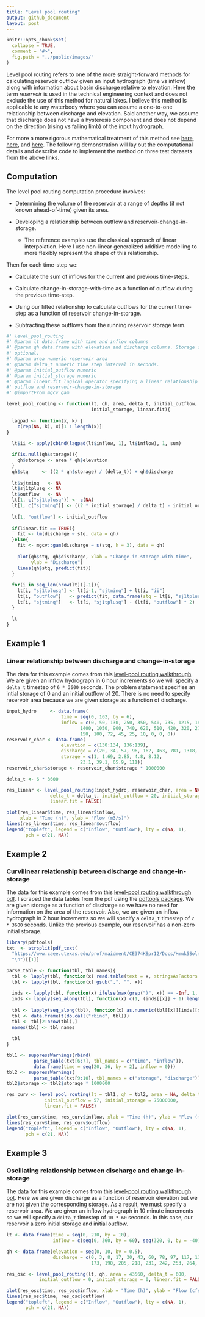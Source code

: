 ```yaml
---
title: "Level pool routing"
output: github_document
layout: post
---
```


```r
knitr::opts_chunk$set(
  collapse = TRUE,
  comment = "#>",
  fig.path = "../public/images/"
)
```

Level pool routing refers to one of the more straight-forward methods for calculating reservoir outflow given an input hydrograph (time vs inflow) along with information about basin discharge relative to elevation. Here the term _reservoir_ is used in the technical engineering context and does not exclude the use of this method for natural lakes. I believe this method is applicable to any waterbody where you can assume a one-to-one relationship between discharge and elevation. Said another way, we assume that discharge does not have a hysteresis component and does not depend on the direction (rising vs falling limb) of the input hydrograph.

For more a more rigorous mathematical treatment of this method see [here](http://www.engr.colostate.edu/~ramirez/ce_old/classes/cive322-Ramirez/CE322_Web/Example_LevelPoolRouting.htm), [here](https://www.caee.utexas.edu/prof/maidment/CE374KSpr12/Docs/Hmwk5Soln.pdf), and [here](https://www.caee.utexas.edu/prof/maidment/CE374KSpr13/Visual/HydrologicRouting.pptx). The following demonstration will lay out the computational details and describe code to implement the method on three test datasets from the above links.

## Computation

The level pool routing computation procedure involves:

* Determining the volume of the reservoir at a range of depths (if not known ahead-of-time) given its area.

* Developing a relationship between outflow and reservoir-change-in-storage.
  * The reference examples use the classical approach of linear interpolation. Here I use non-linear generalized additive modelling to more flexibly represent the shape of this relationship.

Then for each time-step we:

* Calculate the sum of inflows for the current and previous time-steps.

* Calculate change-in-storage-with-time as a function of outflow during the previous time-step.

* Using our fitted relationship to calculate outflows for the current time-step as a function of reservoir change-in-storage.

* Subtracting these outflows from the running reservoir storage term.

```r
#' level_pool_routing
#' @param lt data.frame with time and inflow columns
#' @param qh data.frame with elevation and discharge columns. Storage column
#' optional.
#' @param area numeric reservoir area
#' @param delta_t numeric time step interval in seconds.
#' @param initial_outflow numeric
#' @param initial_storage numeric
#' @param linear.fit logical operator specifying a linear relationship between
#' outflow and reservoir-change-in-storage
#' @importFrom mgcv gam

level_pool_routing <- function(lt, qh, area, delta_t, initial_outflow,
                               initial_storage, linear.fit){
  
  lagpad <- function(x, k) {
    c(rep(NA, k), x)[1 : length(x)] 
}
  
  lt$ii <- apply(cbind(lagpad(lt$inflow, 1), lt$inflow), 1, sum)

  if(is.null(qh$storage)){
    qh$storage <- area * qh$elevation
  }
  qh$stq     <- ((2 * qh$storage) / (delta_t)) + qh$discharge
  
  lt$sjtminq   <- NA
  lt$sj1tplusq <- NA
  lt$outflow   <- NA
  lt[1, c("sj1tplusq")] <- c(NA)
  lt[1, c("sjtminq")] <- ((2 * initial_storage) / delta_t) - initial_outflow
  
  lt[1, "outflow"] <- initial_outflow
  
  if(linear.fit == TRUE){
    fit <- lm(discharge ~ stq, data = qh)
  }else{
    fit <- mgcv::gam(discharge ~ s(stq, k = 3), data = qh)
    
    plot(qh$stq, qh$discharge, xlab = "Change-in-storage-with-time",
         ylab = "Discharge")
    lines(qh$stq, predict(fit))
  }
  
  for(i in seq_len(nrow(lt))[-1]){
    lt[i, "sj1tplusq"] <- lt[i-1, "sjtminq"] + lt[i, "ii"]
    lt[i, "outflow"]   <- predict(fit, data.frame(stq = lt[i, "sj1tplusq"]))
    lt[i, "sjtminq"]   <- lt[i, "sj1tplusq"] - (lt[i, "outflow"] * 2)
  }

  lt
}

```


## Example 1
### Linear relationship between discharge and change-in-storage

The data for this example comes from this [level-pool routing walkthrough](http://www.engr.colostate.edu/~ramirez/ce_old/classes/cive322-Ramirez/CE322_Web/Example_LevelPoolRouting.htm). We are given an inflow hydrograph in 6 hour increments so we will specify a `delta_t` timestep of `6 * 3600` seconds. The problem statement specifies an intial storage of 0 and an initial outflow of 20. There is no need to specify reservoir area because  we are given storage as a function of discharge.

```r
input_hydro     <- data.frame(
                    time = seq(0, 162, by = 6),
                    inflow = c(0, 50, 130, 250, 350, 540, 735, 1215, 1800,
                           1400, 1050, 900, 740, 620, 510, 420, 320, 270, 200,
                           150, 100, 72, 45, 25, 10, 0, 0, 0))
reservoir_char <- data.frame(
                    elevation = c(130:134, 136:139),
                    discharge = c(20, 34, 57, 96, 162, 463, 781, 1318, 2226),
                    storage = c(1, 1.69, 2.85, 4.8, 8.12,
                           23.1, 39.1, 65.9, 111))
reservoir_char$storage <- reservoir_char$storage * 1000000
```

```r
delta_t <- 6 * 3600

res_linear <- level_pool_routing(input_hydro, reservoir_char, area = NA,
                delta_t = delta_t, initial_outflow = 20, initial_storage = 0,
                linear.fit = FALSE)
```

```r
plot(res_linear$time, res_linear$inflow,
     xlab = "Time (h)", ylab = "Flow (m3/s)")
lines(res_linear$time, res_linear$outflow)
legend("topleft", legend = c("Inflow", "Outflow"), lty = c(NA, 1),
       pch = c(21, NA))
```

## Example 2
### Curvilinear relationship between discharge and change-in-storage

The data for this example comes from this [level-pool routing walkthrough pdf](https://www.caee.utexas.edu/prof/maidment/CE374KSpr12/Docs/Hmwk5Soln.pdf). I scraped the data tables from the pdf using the [pdftools package](https://github.com/ropensci/pdftools). We are given storage as a function of discharge so we have no need for information on the area of the reservoir. Also, we are given an inflow hydrograph in 2 hour increments so we will specify a `delta_t` timestep of `2 * 3600` seconds. Unlike the previous example, our reservoir has a non-zero initial storage.

```r
library(pdftools)
txt  <- strsplit(pdf_text(
  "https://www.caee.utexas.edu/prof/maidment/CE374KSpr12/Docs/Hmwk5Soln.pdf"),
  "\n")[[1]]

parse_table <- function(tbl, tbl_names){
  tbl <- lapply(tbl, function(x) read.table(text = x, stringsAsFactors = FALSE))
  tbl <- lapply(tbl, function(x) gsub(",", "", x))
  
  inds <- lapply(tbl, function(x) ifelse(max(grep(")", x)) == -Inf, 1, max(grep(")", x))))
  inds <- lapply(seq_along(tbl), function(x) c(1, (inds[[x]] + 1):length(tbl[[x]])))
  
  tbl <- lapply(seq_along(tbl), function(x) as.numeric(tbl[[x]][inds[[x]]]))
  tbl <- data.frame(t(do.call("rbind", tbl)))
  tbl <- tbl[2:nrow(tbl),]
  names(tbl) <- tbl_names
  
  tbl
}

tbl1 <- suppressWarnings(rbind(
          parse_table(txt[6:7], tbl_names = c("time", "inflow")),
          data.frame(time = seq(20, 36, by = 2), inflow = 0)))
tbl2 <- suppressWarnings(
          parse_table(txt[9:10], tbl_names = c("storage", "discharge")))
tbl2$storage <- tbl2$storage * 1000000

```

```r
res_curv <- level_pool_routing(lt = tbl1, qh = tbl2, area = NA, delta_t = 7200,
              initial_outflow = 57, initial_storage = 75000000,
              linear.fit = FALSE)
```

```r
plot(res_curv$time, res_curv$inflow, xlab = "Time (h)", ylab = "Flow (m3/s)")
lines(res_curv$time, res_curv$outflow)
legend("topleft", legend = c("Inflow", "Outflow"), lty = c(NA, 1),
       pch = c(21, NA))
```

## Example 3
### Oscillating relationship between discharge and change-in-storage

The data for this example comes from this [level-pool routing walkthrough ppt](https://www.caee.utexas.edu/prof/maidment/CE374KSpr13/Visual/HydrologicRouting.pptx). Here we are given discharge as a function of reservoir elevation but we are not given the corresponding storage. As a result, we must specify a reservoir area. We are given an inflow hydrograph in 10 minute increments so we will specify a `delta_t` timestep of `10 * 60` seconds. In this case, our reservoir a zero initial storage and initial outflow.

```r
lt <- data.frame(time = seq(0, 210, by = 10),
                 inflow = c(seq(0, 360, by = 60), seq(320, 0, by = -40), rep(0, 6)))

qh <- data.frame(elevation = seq(0, 10, by = 0.5),
                 discharge = c(0, 3, 8, 17, 30, 43, 60, 78, 97, 117, 137, 156,
                               173, 190, 205, 218, 231, 242, 253, 264, 275))
```

```r
res_osc <- level_pool_routing(lt, qh, area = 43560, delta_t = 600,
            initial_outflow = 0, initial_storage = 0, linear.fit = FALSE)

plot(res_osc$time, res_osc$inflow, xlab = "Time (h)", ylab = "Flow (cfs)")
lines(res_osc$time, res_osc$outflow)
legend("topleft", legend = c("Inflow", "Outflow"), lty = c(NA, 1),
       pch = c(21, NA))
```
